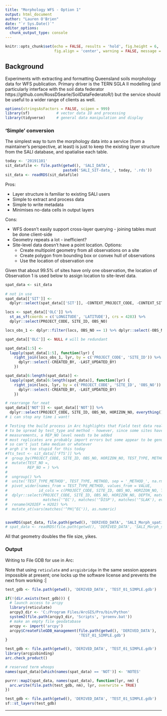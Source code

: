 ```yaml
---
title: "Morphology WFS - Option 1"
output: html_document
author: "Lauren O'Brien"
date: "`r Sys.Date()`"
editor_options: 
  chunk_output_type: console
---
```


```r
knitr::opts_chunk$set(echo = FALSE, results = 'hold', fig.height = 6,
                      fig.align = 'center', warning = FALSE, message = FALSE)
```

## Background

Experiments with extracting and formatting Queensland soils morphology data for WFS publication. Primary driver is the TERN SGLA II modelling (and particularly interface with the soil data federator https://github.com/RossDSearle/SoilDataFederatoR/) but the service should be useful to a wider range of clients as well.

```r
options(stringsAsFactors = FALSE, scipen = 999)
library(sf)            # vector data IO and processing
library(tidyverse)     # general data manipulation and display
```

### 'Simple' conversion

The simplest way to turn the morphology data into a service (from a maintainer's perspective, at least) is just to keep the existing layer structure from the SALI database, and spatialise each table. 

```r
today <- '20191101' 
sit_datafile <- file.path(getwd(), 'SALI_DATA', 
                          paste0('SALI_SIT-data_', today, '.rds'))
sit_data <- readRDS(sit_datafile)
```

Pros:

  * Layer structure is familiar to existing SALI users
  * Simple to extract and process data
  * Simple to write metadata
  * Minimises no-data cells in output layers
  
Cons: 

  * WFS doesn't easily support cross-layer querying - joining tables must be done client-side
  * Geometry repeats a lot - inefficient?
  * Site-level data doesn't have a point location. Options:
      * Create multipoint geometry from all observations on a site
      * Create polygon from bounding box or convex hull of observations
      * Use the location of observation one

Given that about 99.5% of sites have only one observation, the location of Observation 1 is used below to assign location to site-level data.

```r
spat_data <- sit_data
 
# not in use
spat_data[['SIT']] <- 
  dplyr::select(spat_data[['SIT']], -CONTEXT_PROJECT_CODE, -CONTEXT_SITE_ID)

locs <- spat_data[['OLC']] %>% 
  st_as_sf(coords = c('LONGITUDE', 'LATITUDE'), crs = 4283) %>% 
  dplyr::select(PROJECT_CODE, SITE_ID, OBS_NO)

locs_obs_1 <- dplyr::filter(locs, OBS_NO == 1) %>% dplyr::select(-OBS_NO)

spat_data[['OLC']] <- NULL # will be redundant

spat_data[1:5] <- 
  lapply(spat_data[1:5], function(lyr) {
    right_join(locs_obs_1, lyr, by = c('PROJECT_CODE', 'SITE_ID')) %>% 
      dplyr::select(-CREATED_BY, -LAST_UPDATED_BY)
    })

spat_data[6:length(spat_data)] <- 
  lapply(spat_data[6:length(spat_data)], function(lyr) {
    right_join(locs, lyr, by = c('PROJECT_CODE', 'SITE_ID', 'OBS_NO')) %>% 
      dplyr::select(-CREATED_BY, -LAST_UPDATED_BY)
    })

# rearrange for neat
spat_data[['NOT']] <- spat_data[['NOT']] %>% 
  dplyr::select(PROJECT_CODE, SITE_ID, OBS_NO, HORIZON_NO, everything())
# i can stop any time i want!

# Testing the build process in Arc highlights that Field test data really needs 
# to be spread by test_type and method - however, since some sites have replicate
# measurements, a REP_NO level needs to be added 
# most replicates are probably import errors but some appear to be genuine,
# so can't just take median or whatever
# argh i'm too stupid for this today
#fts_test <- sit_data[['FTS']] %>% 
#  group_by(PROJECT_CODE, SITE_ID, OBS_NO, HORIZON_NO, TEST_TYPE, METHOD, DEPTH) %>% 
#  mutate(TEST_NO =,
#         REP_NO = ) %>% 
#  
#  ungroup() %>% 
#  unite('TEST_TYPE_METHOD', TEST_TYPE, METHOD, sep = '_METHOD_', na.rm = TRUE) %>% 
#  pivot_wider(names_from = TEST_TYPE_METHOD, values_from = VALUE,
#              id_cols = c(PROJECT_CODE, SITE_ID, OBS_NO, HORIZON_NO, TEST_NO,DEPTH)) %>% 
#  dplyr::select(PROJECT_CODE, SITE_ID, OBS_NO, HORIZON_NO, DEPTH, matches('^PH'),
#                matches('^EC'), matches('^DISP'), matches('^SLAK'), everything()) %>% 
#  rename(H2O2EF = H2O2) %>% 
#  mutate_at(vars(matches('^PH|^EC')), as.numeric)


saveRDS(spat_data, file.path(getwd(), 'DERIVED_DATA', 'SALI_Morph_spatial.rds'))
# spat_data <- readRDS(file.path(getwd(), 'DERIVED_DATA', 'SALI_Morph_spatial.rds'))
```

All that geometry doubles the file size, yikes.

### Output

Writing to File GDB for use in Arc:

Note that using `reticulate` and `arcgisbridge` in the same session appears impossible at present; one locks up the software license and prevents the next from working :|

```r
test_gdb <- file.path(getwd(), 'DERIVED_DATA', 'TEST_01_SIMPLE.gdb')

if(!(dir.exists(test_gdb))) {
  # launch access to arcpy
  library(reticulate)
  arcpy3_dir <- 'C:/Program Files/ArcGIS/Pro/bin/Python'
  system2(file.path(arcpy3_dir, 'Scripts', 'proenv.bat'))
  # make an empty file geodatabase
  arcpy <- import('arcpy')
  arcpy$CreateFileGDB_management(file.path(getwd(), 'DERIVED_DATA'), 
                                 'TEST_01_SIMPLE.gdb')
}

```

```r
test_gdb <- file.path(getwd(), 'DERIVED_DATA', 'TEST_01_SIMPLE.gdb')
library(arcgisbinding)
arc.check_product()

# reserved term whoops
names(spat_data)[which(names(spat_data) == 'NOT')] <- 'NOTES'

purrr::map2(spat_data, names(spat_data), function(lyr, nm) {
  arc.write(file.path(test_gdb, nm), lyr, overwrite = TRUE)
})

```

```r
test_gdb <- file.path(getwd(), 'DERIVED_DATA', 'TEST_01_SIMPLE.gdb')
sf::st_layers(test_gdb)

```

***
